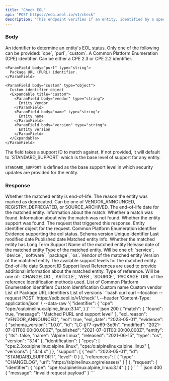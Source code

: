 ```yaml
---
title: "Check EOL"
api: "POST https://edb.xeol.io/v1/check"
description: "This endpoint verifies if an entity, identified by a specific identifier, has reached End-of-Life (EOL) status."
---
```


### Body

<ParamField body="identifier" type="object" required>
  An identifier to determine an entity's EOL status. Only one of the following can be provided: `cpe`, `purl`, `custom`.
  <Expandable title="properties">
    <ParamField body="cpe" type="string">
      A Common Platform Enumeration (CPE) identifier. Can be either a CPE 2.3 or CPE 2.2 identifier.
    </ParamField>

    <ParamField body="purl" type="string">
      Package URL (PURL) identifier.
    </ParamField>

    <ParamField body="custom" type="object">
      Custom identifier object
      <Expandable title="custom">
        <ParamField body="vendor" type="string">
          Entity Vendor
        </ParamField>
        <ParamField body="name" type="string">
          Entity name
        </ParamField>
        <ParamField body="version" type="string">
          Entity version
        </ParamField>
      </Expandable>
    </ParamField>
  </Expandable>
</ParamField>

<ParamField body="support" type="string">
  The field takes a support ID to match against. If not provided, it will default to `STANDARD_SUPPORT` which is the base level
  of support for any entity.

  `STANDARD_SUPPORT` is defined as the base support level in which security updates are provided for the entity.
</ParamField>

### Response

<ResponseField name="eol" type="boolean">
  Whether the matched entity is end-of-life.
</ResponseField>

<ResponseField name="eol_reason" type="string">
  The reason the entity was marked as deprecated. Can be one of VENDOR_ANNOUNCED, REGISTRY_DEPRECATED, or SOURCE_ARCHIVED.
</ResponseField>

<ResponseField name="eol_date" type="string">
  The end-of-life date for the matched entity.
</ResponseField>

<ResponseField name="match" type="object">
  Information about the match.
  <Expandable title="match">
    <ResponseField name="found" type="bool">
      Whether a match was found.
    </ResponseField>
    <ResponseField name="message" type="string">
      Information about why the match was not found.
    </ResponseField>
  </Expandable>
</ResponseField>

<ResponseField name="found_support" type="boolean">
  Whether the entity support was found.
</ResponseField>


<ResponseField name="request" type="object">
  The request that triggered this response.
  <Expandable title="request">
    <ResponseField name="identifier" type="object">
      Entity identifier object for the request.
      <Expandable title="identifier">
        <ResponseField name="cpe" type="string">
          Common Platform Enumeration identifier
        </ResponseField>
      </Expandable>
    </ResponseField>
  </Expandable>
</ResponseField>

<ResponseField name="evidence" type="object">
  Evidence supporting the eol status.
  <Expandable title="evidence">
    <ResponseField name="schema_version" type="string">
      Schema version
    </ResponseField>
    <ResponseField name="id" type="string">
      Unique identifier
    </ResponseField>
    <ResponseField name="modified" type="datetime">
      Last modified date
    </ResponseField>
    <ResponseField name="published" type="datetime">
      Published date
    </ResponseField>
    <ResponseField name="entity" type="object">
      Matched entity info.
      <Expandable title="entity">
        <ResponseField name="lts" type="boolean">
          Whether the matched entity has Long Term Support
        </ResponseField>
        <ResponseField name="name" type="string">
          Name of the matched entity
        </ResponseField>
        <ResponseField name="released" type="datetime">
          Release date of the matched entity
        </ResponseField>
        <ResponseField name="type" type="string">
          Type of the matched entity. Will be one of: `service`, `device`, `software`, `package`, `os`.
        </ResponseField>
        <ResponseField name="vendor" type="string">
          Vendor of the matched entity
        </ResponseField>
        <ResponseField name="version" type="string">
          Version of the matched entity
        </ResponseField>
      </Expandable>
    </ResponseField>
    <ResponseField name="support" type="object[]">
      The available support levels for the matched entity.
      <Expandable title="support">
        <ResponseField name="eol" type="datetime">
          End-of-life date
        </ResponseField>
        <ResponseField name="id" type="string">
          Support ID
        </ResponseField>
        <ResponseField name="level" type="integer">
          Support level
        </ResponseField>
      </Expandable>
    </ResponseField>
    <ResponseField name="references" type="object[]">
      References are used to provide additional information about the matched entity.
      <Expandable title="references">
        <ResponseField name="type" type="string">
          Type of reference. Will be one of: `CHANGELOG`, `ARTICLE`, `WEB`, `SOURCE`, `PACKAGE`
        </ResponseField>
        <ResponseField name="url" type="string">
          URL of the reference
        </ResponseField>
      </Expandable>
    </ResponseField>
    <ResponseField name="identification" type="object">
      Identification methods used.
      <Expandable title="identification">
        <ResponseField name="cpes" type="string[]">
          List of Common Platform Enumeration identifiers
        </ResponseField>
        <ResponseField name="custom" type="object">
          Custom identification
          <Expandable title="custom">
            <ResponseField name="name" type="string">
              Custom name
            </ResponseField>
            <ResponseField name="vendor" type="string">
              Custom vendor
            </ResponseField>
          </Expandable>
        </ResponseField>
        <ResponseField name="purls" type="string[]">
          List of Package URL identifiers
        </ResponseField>
        <ResponseField name="versions" type="string[]">
          List of versions
        </ResponseField>
      </Expandable>
    </ResponseField>
  </Expandable>
</ResponseField>


<RequestExample>
  ```bash curl
  curl --location --request POST 'https://edb.xeol.io/v1/check' \
  --header 'Content-Type: application/json' \
  --data-raw '{
    "identifier": {
      "cpe": "cpe:/o:alpinelinux:alpine_linux:3.14",
    }
  }'
  ```
</RequestExample>

<ResponseExample>
  ```json 200
  {
    "match": {
      "found": true,
      "message": "Matched PURL and support level"
    },
    "eol_reason": "VENDOR_ANNOUNCED",
    "eol": true,
    "eol_date": "2023-05-01",
    "evidence": {
      "schema_version": "1.0.0",
      "id": "LC-jj77-qw69-3q9h",
      "modified": "2021-07-01T00:00:00.000Z",
      "published": "2021-07-01T00:00:00.000Z",
      "entity": {
        "lts": false,
        "name": "Alpine Linux",
        "released": "2021-06-15",
        "type": "os",
        "version": "3.14"
      },
      "identification": {
        "cpes": [
          "cpe:2.3:o:alpinelinux:alpine_linux",
          "cpe:/o:alpinelinux:alpine_linux"
        ],
        "versions": [
          "3.14.x"
        ]
      },
      "support": [
        {
          "eol": "2023-05-01",
          "id": "STANDARD_SUPPORT",
          "level": 0
        }
      ],
      "references": [
        {
          "type": "CHANGELOG",
          "url": "https://alpinelinux.org/releases/"
        }
      ]
    },
    "request": {
      "identifier": {
        "cpe": "cpe:/o:alpinelinux:alpine_linux:3.14"
      }
    }
  }
  ```
  ```json 400
  {
    "message": "Invalid request payload"
  }
  ```
</ResponseExample>

